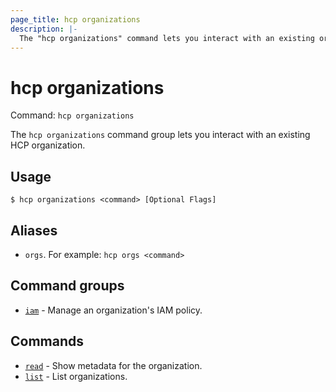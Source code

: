 ```yaml
---
page_title: hcp organizations
description: |-
  The "hcp organizations" command lets you interact with an existing organization.
---
```


# hcp organizations

Command: `hcp organizations` 

The `hcp organizations` command group lets you interact with an existing HCP
organization.

## Usage

```shell-session
$ hcp organizations <command> [Optional Flags]
```

## Aliases

- `orgs`. For example: `hcp orgs <command>`

## Command groups

- [`iam`](/hcp/docs/cli/commands/organizations/iam) - Manage an organization's IAM policy.

## Commands

- [`read`](/hcp/docs/cli/commands/organizations/read) - Show metadata for the organization.
- [`list`](/hcp/docs/cli/commands/organizations/list) - List organizations.

